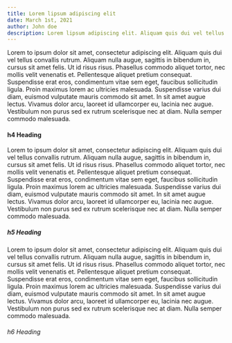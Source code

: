 ```yaml
---
title: Lorem lipsum adipiscing elit
date: March 1st, 2021
author: John doe
description: Lorem lipsum adipiscing elit. Aliquam quis dui vel tellus convallis rutrum. Aliquam nulla augue, sagittis in bibendum in, cursus sit amet felis. Ut id risus risus. Phasellus commodo aliquet tortor, nec mollis velit venenatis et. Pellentesque aliquet pretium consequat.
---
```


Lorem to ipsum dolor sit amet, consectetur adipiscing elit. Aliquam quis dui vel tellus
convallis rutrum. Aliquam nulla augue, sagittis in bibendum in, cursus sit amet felis. Ut
id risus risus. Phasellus commodo aliquet tortor, nec mollis velit venenatis et.
Pellentesque aliquet pretium consequat. Suspendisse erat eros, condimentum vitae sem eget,
faucibus sollicitudin ligula. Proin maximus lorem ac ultricies malesuada. Suspendisse
varius dui diam, euismod vulputate mauris commodo sit amet. In sit amet augue lectus.
Vivamus dolor arcu, laoreet id ullamcorper eu, lacinia nec augue. Vestibulum non purus sed
ex rutrum scelerisque nec at diam. Nulla semper commodo malesuada.

#### h4 Heading

Lorem to ipsum dolor sit amet, consectetur adipiscing elit. Aliquam quis dui vel tellus
convallis rutrum. Aliquam nulla augue, sagittis in bibendum in, cursus sit amet felis. Ut
id risus risus. Phasellus commodo aliquet tortor, nec mollis velit venenatis et.
Pellentesque aliquet pretium consequat. Suspendisse erat eros, condimentum vitae sem eget,
faucibus sollicitudin ligula. Proin maximus lorem ac ultricies malesuada. Suspendisse
varius dui diam, euismod vulputate mauris commodo sit amet. In sit amet augue lectus.
Vivamus dolor arcu, laoreet id ullamcorper eu, lacinia nec augue. Vestibulum non purus sed
ex rutrum scelerisque nec at diam. Nulla semper commodo malesuada.

##### h5 Heading

Lorem to ipsum dolor sit amet, consectetur adipiscing elit. Aliquam quis dui vel tellus
convallis rutrum. Aliquam nulla augue, sagittis in bibendum in, cursus sit amet felis. Ut
id risus risus. Phasellus commodo aliquet tortor, nec mollis velit venenatis et.
Pellentesque aliquet pretium consequat. Suspendisse erat eros, condimentum vitae sem eget,
faucibus sollicitudin ligula. Proin maximus lorem ac ultricies malesuada. Suspendisse
varius dui diam, euismod vulputate mauris commodo sit amet. In sit amet augue lectus.
Vivamus dolor arcu, laoreet id ullamcorper eu, lacinia nec augue. Vestibulum non purus sed
ex rutrum scelerisque nec at diam. Nulla semper commodo malesuada.

###### h6 Heading
